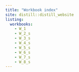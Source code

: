 ```yaml
---
title: "Workbook index"
site: distill::distill_website
listing: 
  workbooks:
    - W_1
    - W_2_s
    - W_3_s
    - W_4_s
    - W_5_s
    - W_6_s
    - W_7_s
    - W_8_s
---
```

